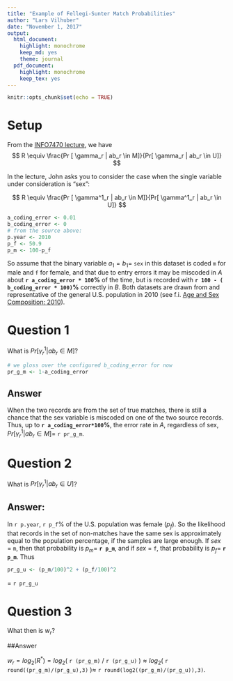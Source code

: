 ```yaml
---
title: "Example of Fellegi-Sunter Match Probabilities"
author: "Lars Vilhuber"
date: "November 1, 2017"
output:
  html_document:
    highlight: monochrome
    keep_md: yes
    theme: journal
  pdf_document:
    highlight: monochrome
    keep_tex: yes
---
```


```r
knitr::opts_chunk$set(echo = TRUE)
```

# Setup
From the [INFO7470 lecture](https://www.vrdc.cornell.edu/info747x), we have
$$
R \equiv \frac{Pr [ \gamma_r | ab_r \in M]}{Pr[ \gamma_r | ab_r \in U]}
$$

In the lecture, John asks you to consider the case when the single variable under consideration is "sex":

$$
R \equiv \frac{Pr [ \gamma^1_r | ab_r \in M]}{Pr[ \gamma^1_r | ab_r \in U]}
$$
```r
a_coding_error <- 0.01
b_coding_error <- 0
# from the source above:
p.year <- 2010
p_f <- 50.9
p_m <- 100-p_f
```

So assume that the binary variable $a_1 = b_1 =$ `sex` in this dataset is coded `m` for male and `f` for female, and that due to entry errors it may be miscoded in *A* about **`r a_coding_error * 100`%** of the time, but is recorded with **`r 100 - ( b_coding_error * 100)`%** correctly in *B*. Both datasets are drawn from and representative of the general U.S. population in 2010 (see f.i. [Age and Sex Composition: 2010](https://www.census.gov/prod/cen2010/briefs/c2010br-03.pdf)). 

# Question 1
What is $Pr [ \gamma^1_r | ab_r \in M]$?
```r
# we gloss over the configured b_coding_error for now
pr_g_m <- 1-a_coding_error
```

## Answer
When the two records are from the set of true matches, there is still a chance that the sex variable is miscoded on one of the two source records. Thus, up to **`r a_coding_error*100`%**, the error rate in *A*, regardless of sex, $Pr [ \gamma^1_r | ab_r \in M] =$ `r pr_g_m`.

# Question 2
What is $Pr [ \gamma^1_r | ab_r \in U]$?

## Answer:
In `r p.year`, `r p_f`% of the U.S. population  was female ($p_f$). So the likelihood that records in the set of non-matches have the same sex is approximately equal to the population percentage, if the samples are large enough. If *sex* =  `m`, then that probability is $p_m =$ **`r p_m`**, and if *sex* =  `f`, that probability is $p_f =$ **`r p_m`**. Thus
\begin{eqnarray}
Pr [ \gamma^1_r | ab_r \in U] & = & Pr [ \gamma^1_r | ab_r \in U , a = ``m"] Pr[ a = ``m"] \nonumber\\
                              &   & + Pr [ \gamma^1_r | ab_r \in U , a = ``f"] Pr[ a = ``f"] \nonumber\\
                              & = & p_m^2 + p_f^2 \nonumber\\
\end{eqnarray}
```r
pr_g_u <- (p_m/100)^2 + (p_f/100)^2
```
= `r pr_g_u`

# Question 3

What then is $w_r$?

##Answer

$w_r = log_2(R^*) = log_2($ `r (pr_g_m)` $/$ `r (pr_g_u)` $)  \approx log_2($ `r round((pr_g_m)/(pr_g_u),3)` $) \approx$  `r round(log2((pr_g_m)/(pr_g_u)),3)`.
